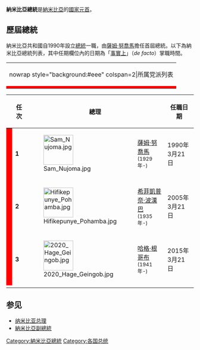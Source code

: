 {{Infobox Political post
|post            = 總統
|body            = 納米比亞共和國
|insignia        =Flag of the President of Namibia.svg
|insigniasize    = 125px
|insigniacaption = 總統旗
|nativename      = 
|image           = 2020 Hage Geingob.jpg
|imagesize       = 200px
|incumbent       = [[哈格·根哥布|哈格·根哥布]]
|incumbentsince  = 2015年3月21日
|style           = 
|residence       = 
|appointer       = 
|termlength      = 5年（2任限制）
|formation       = 1990年3月21日
|succession      = 
|inaugural       = [[薩姆·努喬馬|薩姆·努喬馬]]
|deputy          = [[納米比亞副總統|納米比亞副總統]]
|salary          = 
|website         = 
}}
'''納米比亞總統'''是[[納米比亞|納米比亞]]的[[國家元首|國家元首]]。

== 歷屆總統 ==
納米比亞共和國自1990年設立[[總統|總統]]一職，由[[薩姆·努喬馬|薩姆·努喬馬]]擔任首屆總統。以下為納米比亞總統列表，其中任期欄位內的日期為「[[de_facto|事實上]]」（''de facto''）掌職時間。
{| class="wikitable"
|nowrap style="background:#eee" colspan=2|所属党派列表
|-
| style="background-color:red" |
| [[西南非洲人民組織|西南非洲人民組織]]
|}

{| class="wikitable" style="text-align:center"
|--
! 
!colspan="2"|任次
!colspan="2"|總理
! 任職日期
! 離職日期
! 所屬黨派
|- bgcolor=#ffe1e1
! style="background-color:red" |
| colspan="2"|'''1'''
| [[File:Sam_Nujoma.jpg|80px]] || [[薩姆·努喬馬|薩姆·努喬馬]]<br><small>(1929年-) ||1990年3月21日|| 2005年3月21日 || rowspan="3" | [[西南非洲人民組織|西南非洲人民組織]] (SWAPO)
|- bgcolor=#ffe1e1
! style="background-color:red" |
| colspan="2"|'''2'''
| [[File:Hifikepunye_Pohamba.jpg|80px]] || [[希菲凱普奈·波漢巴|希菲凱普奈·波漢巴]]<br><small>(1935年-) || 2005年3月21日 ||2015年3月21日
|- bgcolor=#ffe1e1
! style="background-color:red" |
| colspan="2"|'''3'''
| [[File:2020_Hage_Geingob.jpg|80px]] || [[哈格·根哥布|哈格·根哥布]]<br><small>(1941年-) || 2015年3月21日 ||現任
|--
|}

== 参见 ==
*[[纳米比亚总理|纳米比亚总理]]
*[[納米比亞副總統|納米比亞副總統]]

{{納米比亞總統}}
{{非洲国家元首}}

[[Category:納米比亞總統|Category:納米比亞總統]]
[[Category:各国总统|Category:各国总统]]